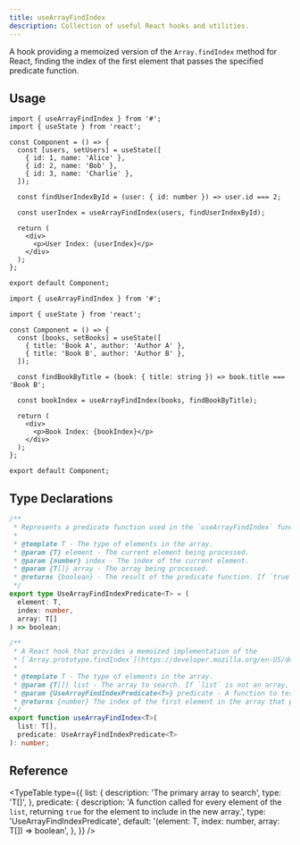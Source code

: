 ```yaml
---
title: useArrayFindIndex
description: Collection of useful React hooks and utilities.
---
```


A hook providing a memoized version of the `Array.findIndex` method for React, finding the index of the first element that passes the specified predicate function.

## Usage

```tsx
import { useArrayFindIndex } from '#';
import { useState } from 'react';

const Component = () => {
  const [users, setUsers] = useState([
    { id: 1, name: 'Alice' },
    { id: 2, name: 'Bob' },
    { id: 3, name: 'Charlie' },
  ]);

  const findUserIndexById = (user: { id: number }) => user.id === 2;

  const userIndex = useArrayFindIndex(users, findUserIndexById);

  return (
    <div>
      <p>User Index: {userIndex}</p>
    </div>
  );
};

export default Component;
```

```tsx
import { useArrayFindIndex } from '#';

import { useState } from 'react';

const Component = () => {
  const [books, setBooks] = useState([
    { title: 'Book A', author: 'Author A' },
    { title: 'Book B', author: 'Author B' },
  ]);

  const findBookByTitle = (book: { title: string }) => book.title === 'Book B';

  const bookIndex = useArrayFindIndex(books, findBookByTitle);

  return (
    <div>
      <p>Book Index: {bookIndex}</p>
    </div>
  );
};

export default Component;
```

## Type Declarations

```typescript
/**
 * Represents a predicate function used in the `useArrayFindIndex` function.
 *
 * @template T - The type of elements in the array.
 * @param {T} element - The current element being processed.
 * @param {number} index - The index of the current element.
 * @param {T[]} array - The array being processed.
 * @returns {boolean} - The result of the predicate function. If `true`, the current element passes the test.
 */
export type UseArrayFindIndexPredicate<T> = (
  element: T,
  index: number,
  array: T[]
) => boolean;

/**
 * A React hook that provides a memoized implementation of the
 * [`Array.prototype.findIndex`](https://developer.mozilla.org/en-US/docs/Web/JavaScript/Reference/Global_Objects/Array/findIndex) method.
 *
 * @template T - The type of elements in the array.
 * @param {T[]} list - The array to search. If `list` is not an array, an error message is logged to the console and the hook returns `-1`.
 * @param {UseArrayFindIndexPredicate<T>} predicate - A function to test each element in the array.
 * @returns {number} The index of the first element in the array that passes the test. Otherwise, `-1`.
 */
export function useArrayFindIndex<T>(
  list: T[],
  predicate: UseArrayFindIndexPredicate<T>
): number;
```

## Reference

<TypeTable
  type={{
    list: {
      description: 'The primary array to search',
      type: 'T[]',
    },
    predicate: {
      description:
        'A function called for every element of the `list`, returning `true` for the element to include in the new array.',
      type: 'UseArrayFindIndexPredicate<T>',
      default: '(element: T, index: number, array: T[]) => boolean',
    },
  }}
/>

